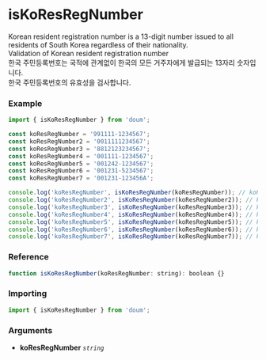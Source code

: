 
<Meta title="User/isKoResRegNumber" />

# isKoResRegNumber

Korean resident registration number is a 13-digit number issued to all residents of South Korea regardless of their nationality.  
Validation of Korean resident registration number  
한국 주민등록번호는 국적에 관계없이 한국의 모든 거주자에게 발급되는 13자리 숫자입니다.  
한국 주민등록번호의 유효성을 검사합니다.

### Example

```js
import { isKoResRegNumber } from 'doum';

const koResRegNumber = '991111-1234567';
const koResRegNumber2 = '0011111234567';
const koResRegNumber3 = '8812123234567';
const koResRegNumber4 = '001111-1234567';
const koResRegNumber5 = '001242-1234567';
const koResRegNumber6 = '001231-5234567';
const koResRegNumber7 = '001231-123456A';

console.log('koResRegNumber', isKoResRegNumber(koResRegNumber)); // koResRegNumber true
console.log('koResRegNumber2', isKoResRegNumber(koResRegNumber2)); // koResRegNumber2 true
console.log('koResRegNumber3', isKoResRegNumber(koResRegNumber3)); // koResRegNumber3 true
console.log('koResRegNumber4', isKoResRegNumber(koResRegNumber4)); // koResRegNumber4 true
console.log('koResRegNumber5', isKoResRegNumber(koResRegNumber5)); // koResRegNumber5 false
console.log('koResRegNumber6', isKoResRegNumber(koResRegNumber6)); // koResRegNumber6 false
console.log('koResRegNumber7', isKoResRegNumber(koResRegNumber7)); // koResRegNumber7 false
```

### Reference

```js
function isKoResRegNumber(koResRegNumber: string): boolean {}
```

### Importing

```js
import { isKoResRegNumber } from 'doum';
```

### Arguments

- **koResRegNumber** _`string`_
